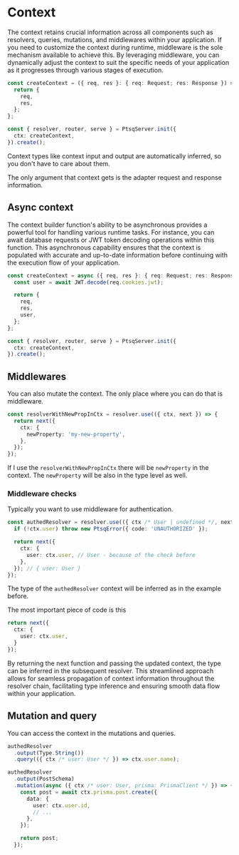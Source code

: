 # Context

The context retains crucial information across all components such as resolvers, queries, mutations, and middlewares within your application. If you need to customize the context during runtime, middleware is the sole mechanism available to achieve this. By leveraging middleware, you can dynamically adjust the context to suit the specific needs of your application as it progresses through various stages of execution.

```ts copy
const createContext = ({ req, res }: { req: Request; res: Response }) => {
  return {
    req,
    res,
  };
};

const { resolver, router, serve } = PtsqServer.init({
  ctx: createContext,
}).create();
```

Context types like context input and output are automatically inferred, so you don't have to care about them.

The only argument that context gets is the adapter request and response information.

## Async context

The context builder function's ability to be asynchronous provides a powerful tool for handling various runtime tasks. For instance, you can await database requests or JWT token decoding operations within this function. This asynchronous capability ensures that the context is populated with accurate and up-to-date information before continuing with the execution flow of your application.

```ts copy
const createContext = async ({ req, res }: { req: Request; res: Response }) => {
  const user = await JWT.decode(req.cookies.jwt);

  return {
    req,
    res,
    user,
  };
};

const { resolver, router, serve } = PtsqServer.init({
  ctx: createContext,
}).create();
```

## Middlewares

You can also mutate the context. The only place where you can do that is middleware.

```ts copy
const resolverWithNewPropInCtx = resolver.use(({ ctx, next }) => {
  return next({
    ctx: {
      newProperty: 'my-new-property',
    },
  });
});
```

If I use the `resolverWithNewPropInCtx` there will be `newProperty` in the context. The `newProperty` will be also in the type level as well.

### Middleware checks

Typically you want to use middleware for authentication.

```ts copy
const authedResolver = resolver.use(({ ctx /* User | undefined */, next }) => {
  if (!ctx.user) throw new PtsqError({ code: 'UNAUTHORIZED' });

  return next({
    ctx: {
      user: ctx.user, // User - because of the check before
    },
  }); // { user: User }
});
```

The type of the `authedResolver` context will be inferred as in the example before.

The most important piece of code is this

```ts
return next({
  ctx: {
    user: ctx.user,
  }
});
```

By returning the next function and passing the updated context, the type can be inferred in the subsequent resolver. This streamlined approach allows for seamless propagation of context information throughout the resolver chain, facilitating type inference and ensuring smooth data flow within your application.

## Mutation and query

You can access the context in the mutations and queries.

```ts
authedResolver
  .output(Type.String())
  .query(({ ctx /* user: User */ }) => ctx.user.name);
```

```ts copy
authedResolver
  .output(PostSchema)
  .mutation(async ({ ctx /* user: User, prisma: PrismaClient */ }) => {
    const post = await ctx.prisma.post.create({
      data: {
        user: ctx.user.id,
        // ...
      },
    });

    return post;
  });
```

